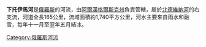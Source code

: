 {{Coord|62|21|46|N|44|15|01|E|display=title|region:RU-ARK_type:river_source:dewiki}}

'''下托伊馬河'''是[[俄羅斯|俄羅斯]]的河流，由[[阿爾漢格爾斯克州|阿爾漢格爾斯克州]]負責管轄，屬於[[北德維納河|北德維納河]]的右支流，河道全長165公里，流域面積約1,740平方公里，河水主要來自雨水和融雪，每年十一月至翌年五月結冰。

{{Russia-geo-stub}}
[[Category:俄羅斯河流|Category:俄羅斯河流]]